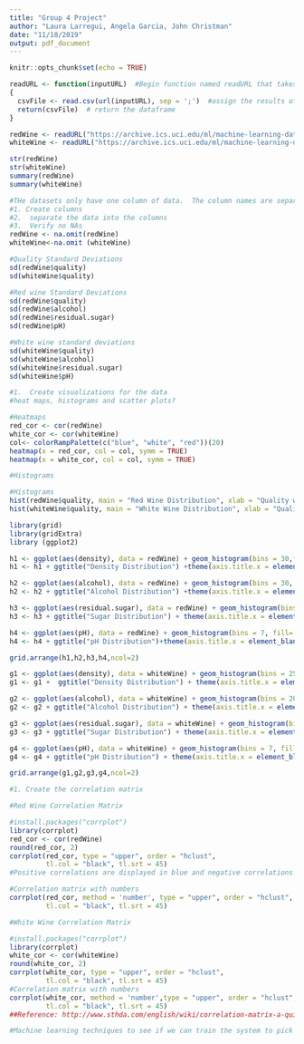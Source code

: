 ---
title: "Group 4 Project"
author: "Laura Larregui, Angela Garcia, John Christman"
date: "11/18/2019"
output: pdf_document
---

```{r setup, include=FALSE}
knitr::opts_chunk$set(echo = TRUE)
```

```{r readWines}
readURL <- function(inputURL)  #Begin function named readURL that takes a URL
{
  csvFile <- read.csv(url(inputURL), sep = ';')  #assign the results of the URL call as a csv file to a dataframe named csvFile. Added sep = ';' to seperate the data into columns
  return(csvFile)  # return the dataframe
}

redWine <- readURL("https://archive.ics.uci.edu/ml/machine-learning-databases/wine-quality/winequality-red.csv")
whiteWine <- readURL("https://archive.ics.uci.edu/ml/machine-learning-databases/wine-quality/winequality-white.csv")

str(redWine)
str(whiteWine)
summary(redWine)
summary(whiteWine)


```
```{r cleanWine}
#THe datasets only have one column of data.  The column names are separated by periods the data by semi-colons
#1. Create columns 
#2.  separate the data into the columns
#3.  Verify no NAs
redWine <- na.omit(redWine)
whiteWine<-na.omit (whiteWine)

```

```{r Standard Deviations}
#Quality Standard Deviations
sd(redWine$quality)
sd(whiteWine$quality)

#Red wine Standard Deviations
sd(redWine$quality)
sd(redWine$alcohol)
sd(redWine$residual.sugar)
sd(redWine$pH)

#White wine standard deviations
sd(whiteWine$quality)
sd(whiteWine$alcohol)
sd(whiteWine$residual.sugar)
sd(whiteWine$pH)

```

```{r visualizeWine echo=FALSE}
#1.  Create visualizations for the data
#heat maps, histograms and scatter plots?

#Heatmaps
red_cor <- cor(redWine)
white_cor <- cor(whiteWine)
col<- colorRampPalette(c("blue", "white", "red"))(20)
heatmap(x = red_cor, col = col, symm = TRUE)
heatmap(x = white_cor, col = col, symm = TRUE)

#Histograms

#Histograms
hist(redWine$quality, main = "Red Wine Distribution", xlab = "Quality with Mean = 5.636 and SD = 0.8076", col ="red4")
hist(whiteWine$quality, main = "White Wine Distribution", xlab = "Quality with Mean = 5.878 and SD = 0.8856", col = "lemonchiffon")

library(grid)
library(gridExtra)
library (ggplot2)

h1 <- ggplot(aes(density), data = redWine) + geom_histogram(bins = 30,fill= "tomato3",color="white")
h1 <- h1 + ggtitle("Density Distribution") +theme(axis.title.x = element_blank())

h2 <- ggplot(aes(alcohol), data = redWine) + geom_histogram(bins = 30, fill= "tomato3",color="white")
h2 <- h2 + ggtitle("Alcohol Distribution") +theme(axis.title.x = element_blank())

h3 <- ggplot(aes(residual.sugar), data = redWine) + geom_histogram(bins = 7, fill= "tomato3",color="white")
h3 <- h3 + ggtitle("Sugar Distribution") + theme(axis.title.x = element_blank())

h4 <- ggplot(aes(pH), data = redWine) + geom_histogram(bins = 7, fill= "tomato3",color="white")
h4 <- h4 + ggtitle("pH Distribution")+theme(axis.title.x = element_blank())

grid.arrange(h1,h2,h3,h4,ncol=2)

g1 <- ggplot(aes(density), data = whiteWine) + geom_histogram(bins = 25,fill= "lightgoldenrod2",color="white")
g1 <- g1 +  ggtitle("Density Distribution") + theme(axis.title.x = element_blank())

g2 <- ggplot(aes(alcohol), data = whiteWine) + geom_histogram(bins = 20, fill= "lightgoldenrod2",color="white")
g2 <- g2 + ggtitle("Alcohol Distribution") + theme(axis.title.x = element_blank())

g3 <- ggplot(aes(residual.sugar), data = whiteWine) + geom_histogram(bins = 7, fill= "lightgoldenrod2",color="white")
g3 <- g3 + ggtitle("Sugar Distribution") + theme(axis.title.x = element_blank())

g4 <- ggplot(aes(pH), data = whiteWine) + geom_histogram(bins = 7, fill= "lightgoldenrod2",color="white")
g4 <- g4 + ggtitle("pH Distribution") + theme(axis.title.x = element_blank())

grid.arrange(g1,g2,g3,g4,ncol=2)

```

```{r correlationWine}
#1. Create the correlation matrix

#Red Wine Correlation Matrix

#install.packages("corrplot")
library(corrplot)
red_cor <- cor(redWine)
round(red_cor, 2)
corrplot(red_cor, type = "upper", order = "hclust", 
         tl.col = "black", tl.srt = 45)
#Positive correlations are displayed in blue and negative correlations in red color. Color intensity and the size of the circle are proportional to the correlation coefficients.

#Correlation matrix with numbers
corrplot(red_cor, method = 'number', type = "upper", order = "hclust", 
         tl.col = "black", tl.srt = 45)

#White Wine Correlation Matrix

#install.packages("corrplot")
library(corrplot)
white_cor <- cor(whiteWine)
round(white_cor, 2)
corrplot(white_cor, type = "upper", order = "hclust", 
         tl.col = "black", tl.srt = 45)
#Correlation matrix with numbers
corrplot(white_cor, method = 'number',type = "upper", order = "hclust", 
         tl.col = "black", tl.srt = 45)
##Reference: http://www.sthda.com/english/wiki/correlation-matrix-a-quick-start-guide-to-analyze-format-and-visualize-a-correlation-matrix-using-r-software
```

```{r learingWine}
#Machine learning techniques to see if we can train the system to pick a good wine
```


